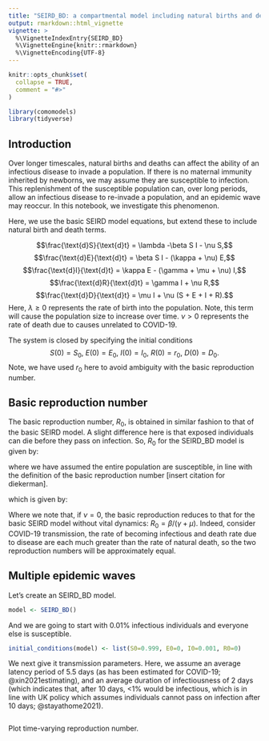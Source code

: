 ```yaml
---
title: "SEIRD_BD: a compartmental model including natural births and deaths"
output: rmarkdown::html_vignette
vignette: >
  %\VignetteIndexEntry{SEIRD_BD}
  %\VignetteEngine{knitr::rmarkdown}
  %\VignetteEncoding{UTF-8}
---
```


```r
knitr::opts_chunk$set(
  collapse = TRUE,
  comment = "#>"
)
```

```r
library(comomodels)
library(tidyverse)
```

## Introduction
Over longer timescales, natural births and deaths can affect the ability of an infectious disease to invade a population. If there is no maternal immunity inherited by newborns, we may assume they are susceptible to infection. This replenishment of the susceptible population can, over long periods, allow an infectious disease to re-invade a population, and an epidemic wave may reoccur. In this notebook, we investigate this phenomenon.

Here, we use the basic SEIRD model equations, but extend these to include natural birth and death terms.

$$\frac{\text{d}S}{\text{d}t} = \lambda -\beta S I - \nu S,$$
$$\frac{\text{d}E}{\text{d}t} = \beta S I - (\kappa + \nu) E,$$
$$\frac{\text{d}I}{\text{d}t} = \kappa E - (\gamma + \mu + \nu) I,$$
$$\frac{\text{d}R}{\text{d}t} = \gamma I + \nu R,$$
$$\frac{\text{d}D}{\text{d}t} = \mu I + \nu (S + E + I + R).$$
Here, $\lambda\geq 0$ represents the rate of birth into the population. Note, this term will cause the population size to increase over time. $\nu > 0$ represents the rate of death due to causes unrelated to COVID-19.

The system is closed by specifying the initial conditions
$$S(0) = S_0,\ E(0) = E_0,\ I(0) = I_0,\ R(0) = r_0,\ D(0) = D_0.$$
Note, we have used $r_0$ here to avoid ambiguity with the basic reproduction number.

## Basic reproduction number
The basic reproduction number, $R_0$, is obtained in similar fashion to that of the basic SEIRD model. A slight difference here is that exposed individuals can die before they pass on infection. So, $R_0$ for the SEIRD_BD model is given by:

\begin{align}
\begin{split}
R_0 = &\text{ # infected per unit time by an infectious indiv. } \times\\
&\text{ prob. of surviving latency period } \times\\
&\text{ av. duration of infectiousness},
\end{split}
\end{align}

where we have assumed the entire population are susceptible, in line with the definition of the basic reproduction number [insert citation for diekerman].

which is given by:

\begin{equation}
R_0 = \beta \times \frac{\kappa}{\kappa + \nu} \times \frac{1}{\gamma + \mu + \nu}.
\end{equation}

Where we note that, if $\nu=0$, the basic reproduction reduces to that for the basic SEIRD model without vital dynamics: $R_0 = \beta / (\gamma + \mu)$. Indeed, consider COVID-19 transmission, the rate of becoming infectious and death rate due to disease are each much greater than the rate of natural death, so the two reproduction numbers will be approximately equal.

## Multiple epidemic waves
Let's create an SEIRD_BD model.
```r
model <- SEIRD_BD()
```

And we are going to start with 0.01\% infectious individuals and everyone else is susceptible.
```r
initial_conditions(model) <- list(S0=0.999, E0=0, I0=0.001, R0=0)
```

We next give it transmission parameters. Here, we assume an average latency period of 5.5 days (as has been estimated for COVID-19; @xin2021estimating), and an average duration of infectiousness of 2 days (which indicates that, after 10 days, <1\% would be infectious, which is in line with UK policy which assumes individuals cannot pass on infection after 10 days; @stayathome2021). 
```r

```

Plot time-varying reproduction number.